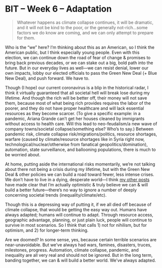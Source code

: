 # BIT – Week 6 – Adaptation

> Whatever happens as climate collapse continues, it will be dramatic, and it will not be kind to the poor, or the generally not-rich…some factors we do know are coming, and we can only attempt to prepare for them.

Who is the “we” here? I’m thinking about this as an American, so I think the American public, but I think especially young people. Even with this election, we can continue down the road of fear of change & promises to bring back previous decades, or we can stake out a big, bold path into the future. But in our everyday lives as well—we can resist denial, lower our own impacts, lobby our elected officials to pass the Green New Deal (+ Blue New Deal), and push forward. We have to.

Though (I hope) our current coronavirus is a blip in the historical radar, I think it virtually guaranteed that all societal hell will break lose during my lifetime. And though the rich will be better off, their money will not save them, because most of what being rich provides requires the labor of the poorer, and they do not have proper healthcare and will lack essential resources as they become scarcer. (To give a specific example: in a pandemic, Ariana Grande can’t get her houses cleaned by immigrants without access to health care. Will this lead to neo-feudalism/a new wave of company towns/societal collapse/something else? Who’s to say.) Between pandemic risk, climate collapse risk/migrations/politics, resource shortages, warfare (caused by climate/resource shortages like in Syria right now, technological/nuclear/otherwise from fanatical geopolitics/domination), automation, state surveillance, and ballooning populations, there is much to be worried about.

At home, putting aside the international risks momentarily, we’re not talking about there not being a crisis during my lifetime, but with the Green New Deal & other policies we can build a road toward fewer, less intense crises. We don’t have to live in a dying, desperate world—I think [my other posts](/2020-02-24_bit_week_5_change/) have made clear that I’m actually optimistic & truly believe we can & will build a better future—there’s no way to ignore a number of deeply concerning societal trends (inequality/climate/etc).

Though this is a depressing way of putting it, if we all died off because of climate collapse, that would be getting the easy way out. Humans have always adapted; humans will continue to adapt. Through resource access, geographic advantage, planning, or just plain luck, people will continue to survive in most scenarios. So I think that calls 1) not for nihilism, but for optimism, and 2) for longer-term thinking.

Are we doomed? In some sense, yes, because certain terrible scenarios are near-unavoidable. But we’ve always had wars, famines, disasters, truces, milestones, progress. Automation, climate collapse, pandemic, and inequality are all very real and should not be ignored. But in the long term, banding together, we can & will build a better world. We’ve always adapted.
